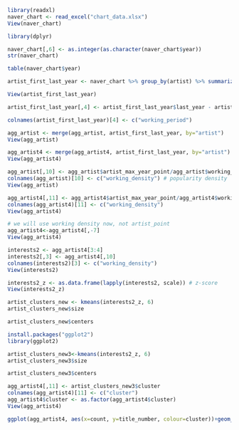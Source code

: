 ```{r}
library(readxl)
naver_chart <- read_excel("chart_data.xlsx")
View(naver_chart)
```
```{r}
library(dplyr)
```
```{r}
naver_chart[,6] <- as.integer(as.character(naver_chart$year))
str(naver_chart)
```
```{r}
table(naver_chart$year)
```
```{r}
artist_first_last_year <- naver_chart %>% group_by(artist) %>% summarize(first_year=min(year), last_year=max(year))
```
```{r}
View(artist_first_last_year)
```
```{r}
artist_first_last_year[,4] <- artist_first_last_year$last_year - artist_first_last_year$first_year + 1
```
```{r}
colnames(artist_first_last_year)[4] <- c("working_period")
```
```{r}
agg_artist <- merge(agg_artist, artist_first_last_year, by="artist")
View(agg_artist)
```
```{r}
agg_artist4 <- merge(agg_artist4, artist_first_last_year, by="artist")
View(agg_artist4)
```
```{r}
agg_artist[,10] <- agg_artist$artist_max_year_point/agg_artist$working_period
colnames(agg_artist)[10] <- c("working_density") # popularity density
View(agg_artist)
```
```{r}
agg_artist4[,11] <- agg_artist4$artist_max_year_point/agg_artist4$working_period
colnames(agg_artist4)[11] <- c("working_density")
View(agg_artist4)
```
```{r}
# we will use working density now, not artist_point
agg_artist4<-agg_artist4[,-7]
View(agg_artist4)
```
```{r}
interests2 <- agg_artist4[3:4]
interests2[,3] <- agg_artist4[,10]
colnames(interests2)[3] <- c("working_density")
View(interests2)
```
```{r}
interests2_z <- as.data.frame(lapply(interests2, scale)) # z-score
View(interests2_z)
```
```{r}
artist_clusters_new <- kmeans(interests2_z, 6)
artist_clusters_new$size
```
```{r}
artist_clusters_new$centers
```
```{r}
install.packages("ggplot2")
library(ggplot2)
```
```{r}
artist_clusters_new3<-kmeans(interests2_z, 6)
artist_clusters_new3$size
```
```{r}
artist_clusters_new3$centers
```
```{r}
agg_artist4[,11] <- artist_clusters_new3$cluster
colnames(agg_artist4)[11] <- c("cluster")
agg_artist4$cluster <- as.factor(agg_artist4$cluster)
View(agg_artist4)
```
```{r}
ggplot(agg_artist4, aes(x=count, y=title_number, colour=cluster))+geom_point(aes(size=working_density), shape=19, alpha=0.5)+scale_size_area(max_size=15)+geom_text(aes(y=as.numeric(title_number)-sqrt(working_density)/10, label=artist), vjust=1, colour="grey40", size=3)+ggtitle("Bubble chart about Artists between 2009 and 2019-3")
```


